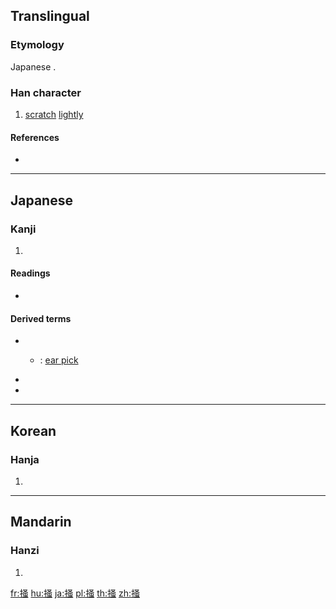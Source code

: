 {{also|搔}}
==Translingual==
{{ja-forms|掻|[[搔]]|[[搔]]}}

===Etymology===
Japanese {{Han simp|搔|f=蚤|t=𧈡}}.

===Han character===
{{Han char|rn=64|rad=手|as=08|sn=11|four=|canj=QELI|ids=⿰扌𧈡}}

# [[scratch]] [[lightly]]

====References====
* {{Han ref|kx=0440.181|hdz=31909.061|uh=63BB|ud=25531}}

----

==Japanese==

===Kanji===
{{ja-kanji|grade=uc|rs=手08}}

# {{defn|lang=ja|sort=手08}}

====Readings====
* {{ja-readings|on=[[そう]] (sō)|kun=[[かく]] (kaku)}}

====Derived terms====
* {{ja-r|掻き|かき}}
** {{ja-r|耳掻き|みみかき}}: [[ear pick]]
* {{ja-r|掻く|かく}}
* {{ja-r|引っ掻く|ひっかく}}

----

==Korean==

===Hanja===
{{ko-hanja|hangeul=소|eumhun=|rv=so|mr=so|y=so}}

# {{defn|lang=ko|sort=手08}}

----

==Mandarin==

===Hanzi===
{{cmn-hanzi|pin=[[jiǎn]] ([[jian3]]), [[sāo]] ([[sao1]])|wg=chien<sup>3</sup>, sao<sup>1</sup>}}

# {{defn|lang=cmn|sort=手08}}

[[fr:掻]]
[[hu:掻]]
[[ja:掻]]
[[pl:掻]]
[[th:掻]]
[[zh:掻]]